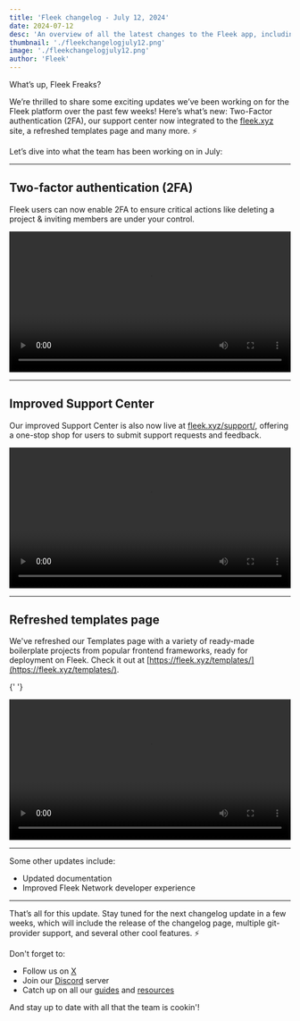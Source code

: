 ```yaml
---
title: 'Fleek changelog - July 12, 2024'
date: 2024-07-12
desc: 'An overview of all the latest changes to the Fleek app, including 2FA, refreshed templates, improved support center and more'
thumbnail: './fleekchangelogjuly12.png'
image: './fleekchangelogjuly12.png'
author: 'Fleek'
---
```


What’s up, Fleek Freaks?

We’re thrilled to share some exciting updates we’ve been working on for the Fleek platform over the past few weeks!
Here’s what’s new: Two-Factor authentication (2FA), our support center now integrated to the [fleek.xyz](https://fleek.xyz) site, a refreshed templates page and many more. ⚡

Let’s dive into what the team has been working on in July:

---

## Two-factor authentication (2FA)

Fleek users can now enable 2FA to ensure critical actions like deleting a project & inviting members are under your control.

<video width="100%" height="auto" autoplay loop controls>
  <source src="./2fa.mp4" type="video/mp4" />
  Your browser does not support the video tag.
</video>

---

## Improved Support Center

Our improved Support Center is also now live at [fleek.xyz/support/](https://fleek.xyz/support/), offering a one-stop shop for users to submit support requests and feedback.

<video width="100%" height="auto" autoplay loop controls>
  <source src="./support.mp4" type="video/mp4" />
  Your browser does not support the video tag.
</video>

---

## Refreshed templates page

We've refreshed our Templates page with a variety of ready-made boilerplate projects from popular frontend frameworks, ready for deployment on Fleek. Check it out at [https://fleek.xyz/templates/](https://fleek.xyz/templates/).

{' '}

<video width="100%" height="auto" autoplay loop controls>
  <source src="./templates.mp4" type="video/mp4" />
  Your browser does not support the video tag.
</video>

---

Some other updates include:

- Updated documentation
- Improved Fleek Network developer experience

---

That’s all for this update.
Stay tuned for the next changelog update in a few weeks, which will include the release of the changelog page, multiple git-provider support, and several other cool features. ⚡️

Don't forget to:

- Follow us on [X](https://x.com/fleek)
- Join our [Discord](https://discord.gg/fleek) server
- Catch up on all our [guides](https://fleek.xyz/guides/) and [resources](https://fleek.xyz/docs/)

And stay up to date with all that the team is cookin'!

